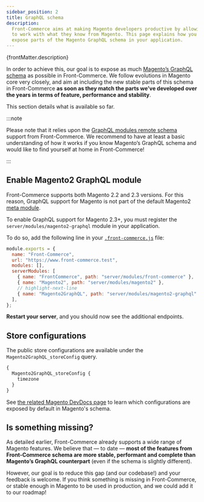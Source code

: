 ```yaml
---
sidebar_position: 2
title: GraphQL schema
description:
  Front-Commerce aims at making Magento developers productive by allowing them
  to work with what they know from Magento. This page explains how you could
  expose parts of the Magento GraphQL schema in your application.
---
```


<p>{frontMatter.description}</p>


In order to achieve this, our goal is to expose as much
[Magento’s GraphQL schema](https://devdocs.magento.com/guides/v2.3/graphql/) as
possible in Front-Commerce. We follow evolutions in Magento core very closely,
and aim at including the new stable parts of this schema in Front-Commerce **as
soon as they match the parts we’ve developed over the years in terms of feature,
performance and stability**.

This section details what is available so far.

:::note

Please note that it relies upon the
[GraphQL modules remote schema](/docs/2.x/advanced/graphql/remote-schemas)
support from Front-Commerce. We recommend to have at least a basic understanding
of how it works if you know Magento’s GraphQL schema and would like to find
yourself at home in Front-Commerce!

:::

## Enable Magento2 GraphQL module

Front-Commerce supports both Magento 2.2 and 2.3 versions. For this reason,
GraphQL support for Magento is not part of the default Magento2
[meta module](/docs/2.x/advanced/graphql/meta-modules).

To enable GraphQL support for Magento 2.3+, you must register the
`server/modules/magento2-graphql` module in your application.

To do so, add the following line in your
[`.front-commerce.js`](/docs/2.x/reference/front-commerce-js) file:

```js title=".front-commerce.js"
module.exports = {
  name: "Front-Commerce",
  url: "https://www.front-commerce.test",
  modules: [],
  serverModules: [
    { name: "FrontCommerce", path: "server/modules/front-commerce" },
    { name: "Magento2", path: "server/modules/magento2" },
    // highlight-next-line
    { name: "Magento2GraphQL", path: "server/modules/magento2-graphql" },
  ],
};
```

**Restart your server**, and you should now see the additional endpoints.

## Store configurations

The public store configurations are available under the
`Magento2GraphQL_storeConfig` query.

<BrowserWindow url="https://localhost:4000/playground">

```graphql
{
  Magento2GraphQL_storeConfig {
    timezone
  }
}
```

</BrowserWindow>

See
[the related Magento DevDocs page](https://devdocs.magento.com/guides/v2.3/graphql/reference/store-config.html)
to learn which configurations are exposed by default in Magento's schema.

## Is something missing?

As detailed earlier, Front-Commerce already supports a wide range of Magento
features. We believe that — to date — **most of the features from Front-Commerce
schema are more stable, performant and complete than Magento’s GraphQL
counterpart** (even if the schema is slightly different).

However, our goal is to reduce this gap (and our codebase!) and your feedback is
welcome. If you think something is missing in Front-Commerce, or stable enough
in Magento to be used in production, <ContactLink /> and we could add it to our
roadmap!
